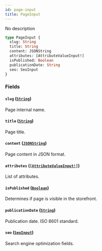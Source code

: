 ```yaml
---
id: page-input
title: PageInput
---
```


No description

```graphql
type PageInput {
  slug: String
  title: String
  content: JSONString
  attributes: [AttributeValueInput!]
  isPublished: Boolean
  publicationDate: String
  seo: SeoInput
}
```

### Fields

#### `slug` ([`String`](../../../developer/api-reference/scalars/string))

Page internal name.

#### `title` ([`String`](../../../developer/api-reference/scalars/string))

Page title.

#### `content` ([`JSONString`](../../../developer/api-reference/scalars/json-string))

Page content in JSON format.

#### `attributes` ([`[AttributeValueInput!]`](../../../developer/api-reference/inputs/attribute-value-input))

List of attributes.

#### `isPublished` ([`Boolean`](../../../developer/api-reference/scalars/boolean))

Determines if page is visible in the storefront.

#### `publicationDate` ([`String`](../../../developer/api-reference/scalars/string))

Publication date. ISO 8601 standard.

#### `seo` ([`SeoInput`](../../../developer/api-reference/inputs/seo-input))

Search engine optimization fields.
